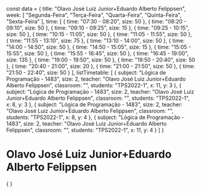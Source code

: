 const data = {
  title: "Olavo José Luiz Junior+Eduardo Alberto Felippsen",
  week: [
    "Segunda-Feira",
    "Terça-Feira",
    "Quarta-Feira",
    "Quinta-Feira",
    "Sexta-Feira"
  ],
  time: [
    {
      time: "07:30 - 08:20",
      size: 50
    },
    {
      time: "08:20 - 09:10",
      size: 50
    },
    {
      time: "09:10 - 09:25",
      size: 15
    },
    {
      time: "09:25 - 10:15",
      size: 50
    },
    {
      time: "10:15 - 11:05",
      size: 50
    },
    {
      time: "11:05 - 11:55",
      size: 50
    },
    {
      time: "11:55 - 13:10",
      size: 75
    },
    {
      time: "13:10 - 14:00",
      size: 50
    },
    {
      time: "14:00 - 14:50",
      size: 50
    },
    {
      time: "14:50 - 15:05",
      size: 15
    },
    {
      time: "15:05 - 15:55",
      size: 50
    },
    {
      time: "15:55 - 16:45",
      size: 50
    },
    {
      time: "16:45 - 19:00",
      size: 135
    },
    {
      time: "19:00 - 19:50",
      size: 50
    },
    {
      time: "19:50 - 20:40",
      size: 50
    },
    {
      time: "20:40 - 21:00",
      size: 20
    },
    {
      time: "21:00 - 21:50",
      size: 50
    },
    {
      time: "21:50 - 22:40",
      size: 50
    }
  ],
  listTimetable: [
    {
      subject: "Lógica de Programação - 1483",
      size: 2,
      teacher: "Olavo José Luiz Junior+Eduardo Alberto Felippsen",
      classroom: "",
      students: "TPS2022-1",
      x: 11,
      y: 3
    },
    {
      subject: "Lógica de Programação - 1483",
      size: 2,
      teacher: "Olavo José Luiz Junior+Eduardo Alberto Felippsen",
      classroom: "",
      students: "TPS2022-1",
      x: 8,
      y: 3
    },
    {
      subject: "Lógica de Programação - 1483",
      size: 2,
      teacher: "Olavo José Luiz Junior+Eduardo Alberto Felippsen",
      classroom: "",
      students: "TPS2022-1",
      x: 8,
      y: 4
    },
    {
      subject: "Lógica de Programação - 1483",
      size: 2,
      teacher: "Olavo José Luiz Junior+Eduardo Alberto Felippsen",
      classroom: "",
      students: "TPS2022-1",
      x: 11,
      y: 4
    }
  ]
}

# Olavo José Luiz Junior+Eduardo Alberto Felippsen

<div>
    {
        <Grid
            title={data.title}
            weekDays={data.week}
            time={data.time}
            listClasses={data.listTimetable}
        />
    }
</div>